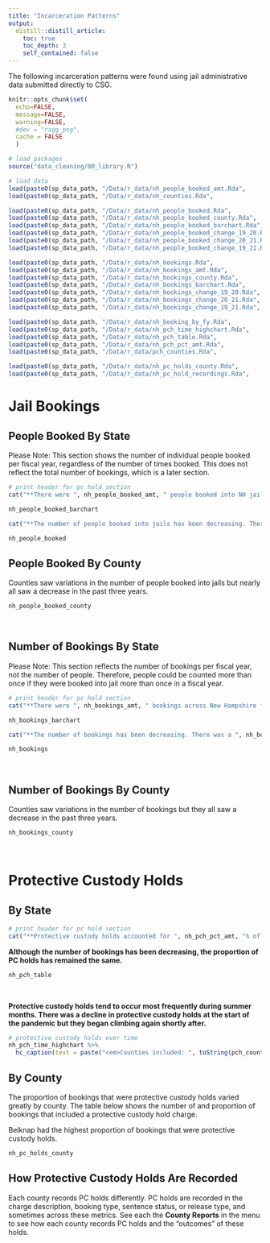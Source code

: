 ```yaml
---
title: "Incarceration Patterns"
output: 
  distill::distill_article:
    toc: true
    toc_depth: 3
    self_contained: false
---
```


The following incarceration patterns were found using jail administrative data submitted directly to CSG.   

```r
knitr::opts_chunk$set(
  echo=FALSE, 
  message=FALSE, 
  warning=FALSE,
  #dev = "ragg_png",
  cache = FALSE
  )

# load packages
source("data_cleaning/00_library.R")

# load data
load(paste0(sp_data_path, "/Data/r_data/nh_people_booked_amt.Rda",          sep = ""))
load(paste0(sp_data_path, "/Data/r_data/nh_counties.Rda",                   sep = ""))

load(paste0(sp_data_path, "/Data/r_data/nh_people_booked.Rda",              sep = ""))
load(paste0(sp_data_path, "/Data/r_data/nh_people_booked_county.Rda",       sep = ""))
load(paste0(sp_data_path, "/Data/r_data/nh_people_booked_barchart.Rda",     sep = ""))
load(paste0(sp_data_path, "/Data/r_data/nh_people_booked_change_19_20.Rda", sep = ""))
load(paste0(sp_data_path, "/Data/r_data/nh_people_booked_change_20_21.Rda", sep = ""))
load(paste0(sp_data_path, "/Data/r_data/nh_people_booked_change_19_21.Rda", sep = ""))

load(paste0(sp_data_path, "/Data/r_data/nh_bookings.Rda",                   sep = ""))
load(paste0(sp_data_path, "/Data/r_data/nh_bookings_amt.Rda",               sep = ""))
load(paste0(sp_data_path, "/Data/r_data/nh_bookings_county.Rda",            sep = ""))
load(paste0(sp_data_path, "/Data/r_data/nh_bookings_barchart.Rda",          sep = ""))
load(paste0(sp_data_path, "/Data/r_data/nh_bookings_change_19_20.Rda",      sep = ""))
load(paste0(sp_data_path, "/Data/r_data/nh_bookings_change_20_21.Rda",      sep = ""))
load(paste0(sp_data_path, "/Data/r_data/nh_bookings_change_19_21.Rda",      sep = ""))

load(paste0(sp_data_path, "/Data/r_data/nh_booking_by_fy.Rda",              sep = ""))
load(paste0(sp_data_path, "/Data/r_data/nh_pch_time_highchart.Rda",         sep = ""))
load(paste0(sp_data_path, "/Data/r_data/nh_pch_table.Rda",                  sep = ""))
load(paste0(sp_data_path, "/Data/r_data/nh_pch_pct_amt.Rda",                sep = ""))
load(paste0(sp_data_path, "/Data/r_data/pch_counties.Rda",                  sep = ""))

load(paste0(sp_data_path, "/Data/r_data/nh_pc_holds_county.Rda",            sep = ""))
load(paste0(sp_data_path, "/Data/r_data/nh_pc_hold_recordings.Rda",         sep = ""))

```

# Jail Bookings

## People Booked By State

Please Note: This section shows the number of individual people booked per fiscal year, regardless of the number of times booked. This does not reflect the total number of bookings, which is a later section.  

```r
# print header for pc hold section
cat("**There were ", nh_people_booked_amt, " people booked into NH jails from FY2019 to FY2021 (regardless of the number of times booked).**"," This finding was calculated using data from the following counties: ", nh_counties, ".\n\n", sep = "")
```
```r
nh_people_booked_barchart
```

```r
cat("**The number of people booked into jails has been decreasing. There was a ", nh_people_booked_change_19_20, "% decrease between FY2019 and FY2020, and ", nh_people_booked_change_20_21, "% decrease between FY2020 and FY2021. There was an overall decrease of ", nh_people_booked_change_19_21, "% between FY2019 and FY2021.**\n\n", sep = "")
```
```r
nh_people_booked
```

## People Booked By County

Counties saw variations in the number of people booked into jails but nearly all saw a decrease in the past three years.

```r
nh_people_booked_county
```

<br>

## Number of Bookings By State

Please Note: This section reflects the number of bookings per fiscal year, not the number of people. Therefore, people could be counted more than once if they were booked into jail more than once in a fiscal year.    

```r
# print header for pc hold section
cat("**There were ", nh_bookings_amt, " bookings across New Hampshire from FY2019 to FY2021.**"," This finding was calculated using data from the following counties: ", nh_counties, ".\n\n", sep = "")
```

```r
nh_bookings_barchart
```

```r
cat("**The number of bookings has been decreasing. There was a ", nh_bookings_change_19_20, "% decrease between FY2019 and FY2020, and ", nh_bookings_change_20_21, "% decrease between FY2020 and FY2021. There was an overall decrease of ", nh_bookings_change_19_21, "% between FY2019 and FY2021.**\n\n", sep = "")
```

```r
nh_bookings
```

<br>

## Number of Bookings By County

Counties saw variations in the number of bookings but they all saw a decrease in the past three years.

```r
nh_bookings_county
```

<br>


# Protective Custody Holds

## By State

```r
# print header for pc hold section
cat("**Protective custody holds accounted for ", nh_pch_pct_amt, "% of bookings from 2019 to 2021.**"," This finding was calculated using data from the following counties: ", pch_counties, ". Coos removes bookings that are PC holds so Coos's administrative data (671 bookings) is not included in this section. Strafford did not provide data on charges or booking types so they were removed as well (12,233 bookings).\n\n", sep = "")
```

**Although the number of bookings has been decreasing, the proportion of PC holds has remained the same.**

```r
nh_pch_table 
```
<br>


**Protective custody holds tend to occur most frequently during summer months. There was a decline in protective custody holds at the start of the pandemic but they began climbing again shortly after.**  

```r
# protective custody holds over time
nh_pch_time_highchart %>%   
  hc_caption(text = paste("<em>Counties included: ", toString(pch_counties), "</em>")) 
```

## By County

The proportion of bookings that were protective custody holds varied greatly by county. The table below shows the number of and proportion of bookings that included a protective custody hold charge.  

Belknap had the highest proportion of bookings that were protective custody holds.  

```r
nh_pc_holds_county
```

## How Protective Custody Holds Are Recorded

Each county records PC holds differently. PC holds are recorded in the charge description, booking type, sentence status, or release type, and sometimes across these metrics. See each the **County Reports** in the menu to see how each county records PC holds and the "outcomes" of these holds.  
